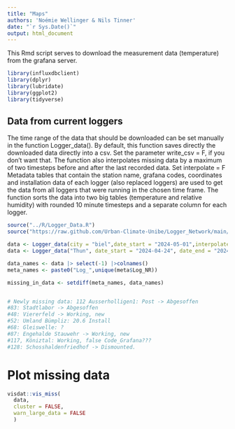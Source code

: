 ```yaml
---
title: "Maps"
authors: 'Noémie Wellinger & Nils Tinner'
date: "`r Sys.Date()`"
output: html_document
---
```


This Rmd script serves to download the measurement data (temperature) from the grafana server. 

```r
library(influxdbclient)
library(dplyr)
library(lubridate)
library(ggplot2)
library(tidyverse)
```


## Data from current loggers
The time range of the data that should be downloaded can be set manually in the function Logger_data(). 
By default, this function saves directly the downloaded data directly into a csv. Set the parameter write_csv = F, if you don't want that.
The function also interpolates missing data by a maximum of two timesteps before and after the last recorded data. Set interpolate = F
Metadata tables that contain the station name, grafana codes, coordinates and installation data of each logger (also replaced loggers) are used to get the data from all loggers that were running in the chosen time frame. 
The function sorts the data into two big tables (temperature and relative humidity) with rounded 10 minute timesteps and a separate column for each logger. 
```r
source("../R/Logger_Data.R")
source("https://raw.github.com/Urban-Climate-Unibe/Logger_Network/main/R/Logger_Data.R")

data <- Logger_data(city = "biel",date_start = "2024-05-01",interpolate = 0, write_csv = T)
data <- Logger_data("Thun", date_start = "2024-04-24", date_end = "2024-05-24", interpolate = 0, write_csv = T)

data_names <- data |> select(-1) |>colnames()
meta_names <- paste0("Log_",unique(meta$Log_NR))

missing_in_data <- setdiff(meta_names, data_names)


# Newly missing data: 112 Ausserholligen1: Post -> Abgesoffen
#83: Stadtlabor -> Abgesoffen
#48: Viererfeld -> Working, new
#52: Umland Bümpliz: 20.6 Install
#68: Gleiswelle: ?
#87: Engehalde Stauwehr -> Working, new
#117, Köniztal: Working, false Code_Grafana???
#128: Schosshaldenfriedhof -> Dismounted.

```


# Plot missing data
```r
visdat::vis_miss(
  data,
  cluster = FALSE, 
  warn_large_data = FALSE
  )
```






